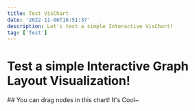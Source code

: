 ```yaml
---
title: Test VisChart
date: '2022-11-06T16:51:37'
description: Let's test a simple Interactive VisChart!
tag: ['Test']
---
```



# Test a simple Interactive Graph Layout Visualization!

<TestChart />
## You can drag nodes in this chart! It's Cool~
